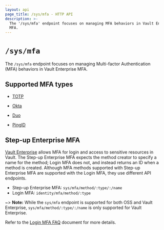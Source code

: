 ```yaml
---
layout: api
page_title: /sys/mfa - HTTP API
description: >-
  The '/sys/mfa' endpoint focuses on managing MFA behaviors in Vault Enterprise
  MFA.
---
```


# `/sys/mfa`

The `/sys/mfa` endpoint focuses on managing Multi-factor Authentication (MFA)
behaviors in Vault Enterprise MFA.

## Supported MFA types

- [TOTP](/api-docs/system/mfa/totp)

- [Okta](/api-docs/system/mfa/okta)

- [Duo](/api-docs/system/mfa/duo)

- [PingID](/api-docs/system/mfa/pingid)

## Step-up Enterprise MFA

[Vault Enterprise](/docs/enterprise/mfa) allows MFA for login and access to
sensitive resources in Vault.  The Step-up Enterprise MFA expects the method
creator to specify a name for the method; Login MFA does not, and instead
returns an ID when a method is created. Although MFA methods supported with Step-up Enterprise MFA are supported with the Login MFA, they use different API endpoints.

- Step-up Enterprise MFA: `sys/mfa/method/:type/:/name`
- Login MFA: `identity/mfa/method/:type`

~> **Note:** While the `sys/mfa` endpoint is supported for both OSS and Vault Enterprise, `sys/mfa/method/:type/:/name` is only supported for Vault Enterprise.

Refer to the [Login MFA
FAQ](/docs/auth/login-mfa/faq#q-are-there-new-mfa-api-endpoints-introduced-as-part-of-the-new-vault-version-1-10-mfa-for-login-functionality) document
for more details.
